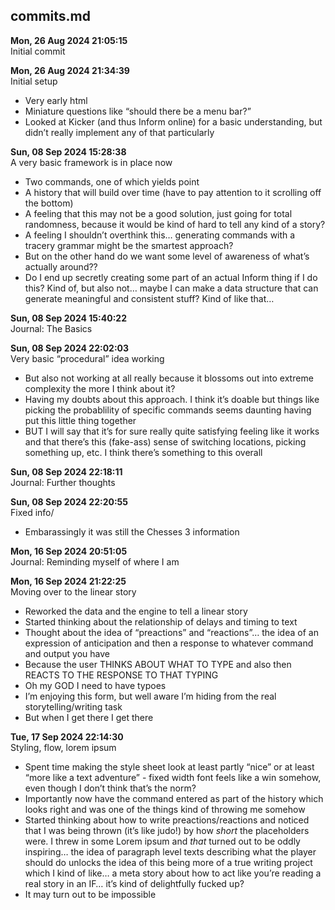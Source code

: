 ## commits.md {#sec-commits}

**Mon, 26 Aug 2024 21:05:15**  
Initial commit



**Mon, 26 Aug 2024 21:34:39**  
Initial setup

- Very early html
- Miniature questions like "should there be a menu bar?"
- Looked at Kicker (and thus Inform online) for a basic understanding, but didn't really implement any of that particularly


**Sun, 08 Sep 2024 15:28:38**  
A very basic framework is in place now

- Two commands, one of which yields point
- A history that will build over time (have to pay attention to it scrolling off the bottom)
- A feeling that this may not be a good solution, just going for total randomness, because it would be kind of hard to tell any kind of a story?
- A feeling I shouldn't overthink this... generating commands with a tracery grammar might be the smartest approach?
- But on the other hand do we want some level of awareness of what's actually around??
- Do I end up secretly creating some part of an actual Inform thing if I do this? Kind of, but also not... maybe I can make a data structure that can generate meaningful and consistent stuff? Kind of like that...


**Sun, 08 Sep 2024 15:40:22**  
Journal: The Basics



**Sun, 08 Sep 2024 22:02:03**  
Very basic "procedural" idea working

- But also not working at all really because it blossoms out into extreme complexity the more I think about it?
- Having my doubts about this approach. I think it's doable but things like picking the probablility of specific commands seems daunting having put this little thing together
- BUT I will say that it's for sure really quite satisfying feeling like it works and that there's this (fake-ass) sense of switching locations, picking something up, etc. I think there's something to this overall


**Sun, 08 Sep 2024 22:18:11**  
Journal: Further thoughts



**Sun, 08 Sep 2024 22:20:55**  
Fixed info/

- Embarassingly it was still the Chesses 3 information


**Mon, 16 Sep 2024 20:51:05**  
Journal: Reminding myself of where I am



**Mon, 16 Sep 2024 21:22:25**  
Moving over to the linear story

- Reworked the data and the engine to tell a linear story
- Started thinking about the relationship of delays and timing to text
- Thought about the idea of "preactions" and "reactions"... the idea of an expression of anticipation and then a response to whatever command and output you have
- Because the user THINKS ABOUT WHAT TO TYPE and also then REACTS TO THE RESPONSE TO THAT TYPING
- Oh my GOD I need to have typoes
- I'm enjoying this form, but well aware I'm hiding from the real storytelling/writing task
- But when I get there I get there


**Tue, 17 Sep 2024 22:14:30**  
Styling, flow, lorem ipsum

- Spent time making the style sheet look at least partly "nice" or at least "more like a text adventure" - fixed width font feels like a win somehow, even though I don't think that's the norm?
- Importantly now have the command entered as part of the history which looks right and was one of the things kind of throwing me somehow
- Started thinking about how to write preactions/reactions and noticed that I was being thrown (it's like judo!) by how *short* the placeholders were. I threw in some Lorem ipsum and *that* turned out to be oddly inspiring... the idea of paragraph level texts describing what the player should do unlocks the idea of this being more of a true writing project which I kind of like... a meta story about how to act like you're reading a real story in an IF... it's kind of delightfully fucked up?
- It may turn out to be impossible


